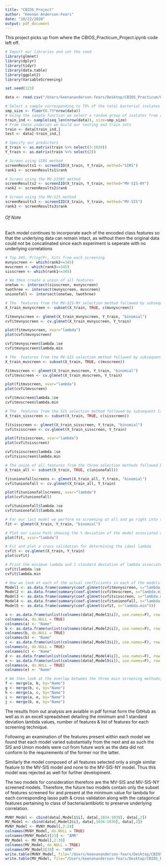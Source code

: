 ```yaml
---
title: "CBIOS_Project"
author: "Keenan Anderson-Fears"
date: "10/22/2020"
output: pdf_document
---
```

This project picks up from where the CBIOS_Practicum_Project.ipynb code left off.
```r
# Import our libraries and set the seed
library(glmnet)
library(dplyr)
library(tidyr)
library(data.table)
library(ggplot2)
library(VariableScreening)

set.seed(123)

data <- read.csv("/Users/keenananderson-fears/Desktop/CBIOS_Practicum/CBIOS_Full_Data.csv", header=T, sep=",")

# Select a sample corresponding to 75% of the total bacterial isolates
smp_size <- floor(0.75*nrow(data))
# Using the sample function we select a random group of isolates from our data in the amount equal to our sample size
train_ind <- sample(seq_len(nrow(data)), size=smp_size) 
# From these indecies we build our testing and train sets
train <- data[train_ind,] 
test <- data[-train_ind,]

# Specify our predictors
X_train <- as.matrix(train %>% select(3:1039))
Y_train <- as.matrix(train %>% select(2))

# Screen using SIRS method
screenResults1 <- screenIID(X_train, Y_train, method="SIRS")
rank1 <- screenResults1$rank

# Screen using the MV-SISNY method
screenResults2 <- screenIID(X_train, Y_train, method="MV-SIS-NY")
rank2 <- screenResults2$rank

# Screen using the MV-SIS method
screenResults3 <- screenIID(X_train, Y_train, method="MV-SIS")
rank3 <- screenResults3$rank
```

###### Of Note ######
Each model continues to incorporate each of the encoded class features so that the underlying data can remain intact, as without them the original data could not be concatinated since each experiment is seperate with no underlying correlations
```r
# Top 345, P/log(P), hits from each screening
mvnyscreen <- which(rank2<=345)
mvscreen <- which(rank3<=345)
sisscreen <- which(rank1<=345)

# We then create a union of all features
onetwo <- intersect(sisscreen, mvnyscreen)
twothree <- intersect(mvnyscreen, mvscreen)
unionofall <- intersect(onetwo, twothree)
```

```r
# The  features from the MV-SIS-NY selection method followed by subsequent lasso path and cross validation
X_train_mvnyscreen <- subset(X_train, TRUE, c(mvnyscreen))

fitmvnyscreen <- glmnet(X_train_mvnyscreen, Y_train, "binomial")
cvfitmvnyscreen <- cv.glmnet(X_train_mvnyscreen, Y_train)

plot(fitmvnyscreen, xvar="lambda")
plot(cvfitmvnyscreen)

cvfitmvnyscreen$lambda.1se
cvfitmvnyscreen$lambda.min
```

```r
# The  features from the MV-SIS selection method followed by subsequent lasso path and cross validation
X_train_mvscreen <- subset(X_train, TRUE, c(mvscreen))

fitmvscreen <- glmnet(X_train_mvscreen, Y_train, "binomial")
cvfitmvscreen <- cv.glmnet(X_train_mvscreen, Y_train)

plot(fitmvscreen, xvar="lambda")
plot(cvfitmvscreen)

cvfitmvscreen$lambda.1se
cvfitmvscreen$lambda.min
```

```r
# The  features from the SIS selection method followed by subsequent lasso path and cross validation
X_train_sisscreen <- subset(X_train, TRUE, c(sisscreen))

fitsisscreen <- glmnet(X_train_sisscreen, Y_train, "binomial")
cvfitsisscreen <- cv.glmnet(X_train_sisscreen, Y_train)

plot(fitsisscreen, xvar="lambda")
plot(cvfitsisscreen)

cvfitsisscreen$lambda.1se
cvfitsisscreen$lambda.min
```

```r
# The union of all features from the three selection methods followed by subsequent lasso path and cross validation
X_train_all <- subset(X_train, TRUE, c(unionofall))

fitunionofallscreens <- glmnet(X_train_all, Y_train, "binomial")
cvfitunionofall <- cv.glmnet(X_train_all, Y_train)

plot(fitunionofallscreens, xvar="lambda")
plot(cvfitunionofall)

cvfitunionofall$lambda.1se
cvfitunionofall$lambda.min
```

```r
# For our last model we perform no screening at all and go right into the lasso path and cross validation with all 1039 predictors
fit <- glmnet(X_train, Y_train, "binomial")

# Plot our Lasso Path showing the % deviation of the model associated with features based upon an increasing lambda value
plot(fit, xvar="lambda")

# Fit and plot a cross validation for determining the ideal lambda
cvfit <- cv.glmnet(X_train, Y_train)
plot(cvfit)

# Print the minimum lambda and 1 standard deviation of lambda associated with the lowest mean square error
cvfit$lambda.1se
cvfit$lambda.min
```

```r
# Now we look at each of the actual coefficients in each of the models at their respective minimum lambda values
Model1 <- as.data.frame(summary(coef.glmnet(cvfitmvnyscreen, s="lambda.min")))
Model2 <- as.data.frame(summary(coef.glmnet(cvfitmvscreen, s="lambda.min")))
Model3 <- as.data.frame(summary(coef.glmnet(cvfitsisscreen, s="lambda.min")))
Model4 <- as.data.frame(summary(coef.glmnet(cvfitunionofall, s="lambda.min")))
Model5 <- as.data.frame(summary(coef.glmnet(cvfit, s="lambda.min")))

a <- as.data.frame(unlist(colnames(data[,Model1$i]), use.names=F), row.names=NULL)
colnames(a, do.NULL = TRUE)
colnames(a) <- "Name"
b <- as.data.frame(unlist(colnames(data[,Model2$i]), use.names=F), row.names=NULL)
colnames(b, do.NULL = TRUE)
colnames(b) <- "Name"
c <- as.data.frame(unlist(colnames(data[,Model3$i]), use.names=F), row.names=NULL) # Removed
colnames(c, do.NULL = TRUE)
colnames(c) <- "Name"
d <- as.data.frame(unlist(colnames(data[,Model4$i]), use.names=F), row.names=NULL) # Removed
e <- as.data.frame(unlist(colnames(data[,Model5$i]), use.names=F), row.names=NULL)
colnames(e, do.NULL = TRUE)
colnames(e) <- "Name"
```

```r
# We then look at the overlap between the three main screening methods, MV-SIS-NY, MV-SIS & SIS
f <- merge(a, b, by="Name")
g <- merge(b, c, by="Name")
h <- merge(a, c, by="Name")
i <- merge(a, e, by="Name")
j <- merge(b, e, by="Name")
```
The results from out analysis are avialble in pdf format form the GitHub as well as in an excell spreadsheet
detailing the minimum and 1 standard deviation lambda values, number of features & list of features for each
screening technique.

Following an examination of the features present within each model we found that each model varied
substantially from the next and as such the SIS and Union models were cut from future work as the data did not
conform to the requirements of the former nor the latter. 

Similarly the model composed of all features selected only a single similar feature to the MV-SIS model and
none to the MV-SIS-NY model. Thus this model was rejected as well for further development.

The two models for consideration therefore are the MV-SIS and MV-SIS-NY screened models. Therefore, the future
two models contain only the subset of features screened for and present at the minimum value for lambda for
each corresponding lasso path & cross validation along with the catagorical features pertaining to class of
bacteria/antibiotic to preserve underlying correlation.

```r
MVNY_Model <- cbind(data[,Model1$i], data[,1034:1039], data[,2])
MV_Model <- cbind(data[,Model2$i], data[,1034:1039], data[,2])
MVNY_Model <- MVNY_Model[,2:24]
colnames(MVNY_Model, do.NULL = TRUE)
colnames(MVNY_Model)[23] <- "AMR"
MV_Model <- MV_Model[,2:39]
colnames(MV_Model, do.NULL = TRUE)
colnames(MV_Model)[38] <- "AMR"
write.table(MVNY_Model, file="/Users/keenananderson-fears/Desktop/CBIOS_Practicum/MVNY_Screened_AMR.csv",quote=F, sep="\t",row.names=F)
write.table(MV_Model, file="/Users/keenananderson-fears/Desktop/CBIOS_Practicum/MV_Screened_AMR.csv",quote=F, sep="\t",row.names=F)
```

